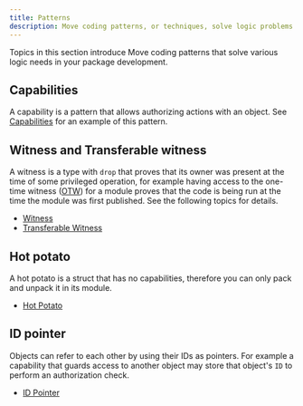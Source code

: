 ```yaml
---
title: Patterns
description: Move coding patterns, or techniques, solve logic problems you encounter when developing Move packages for the IOTA blockchain. These include capabilities, witness and transferable witness, hot potato, and ID pointer.
---
```


Topics in this section introduce Move coding patterns that solve various logic needs in your package development. 

## Capabilities

A capability is a pattern that allows authorizing actions with an object. See [Capabilities](patterns/capabilities.mdx) for an example of this pattern.

## Witness and Transferable witness

A witness is a type with `drop` that proves that its owner was present at the time of some privileged operation, for example having access to the one-time witness ([OTW](../../iota-101/move-overview/one-time-witness.mdx)) for a module proves that the code is being run at the time the module was first published. See the following topics for details.

- [Witness](./patterns/witness)
- [Transferable Witness](./patterns/transferable-witness)

## Hot potato

A hot potato is a struct that has no capabilities, therefore you can only pack and unpack it in its module.

- [Hot Potato](./patterns/hot-potato)

## ID pointer

Objects can refer to each other by using their IDs as pointers.  For example a capability that guards access to another object may store that object's `ID` to perform an authorization check.

- [ID Pointer](./patterns/id-pointer)
